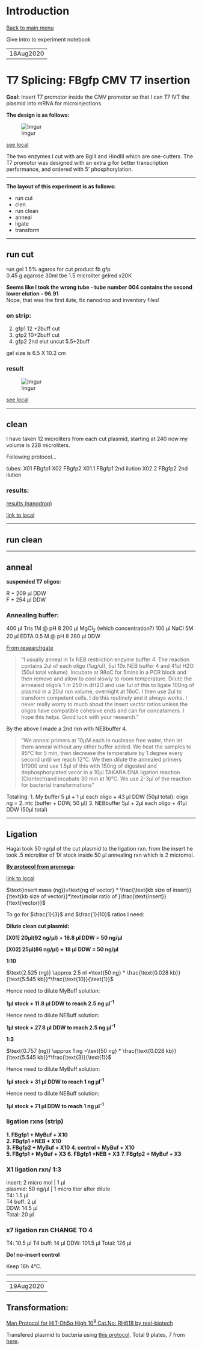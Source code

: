# Introduction

[Back to main menu](zfMain.html)

Give intro to experiment notebook

----
18Aug2020
----



# T7 Splicing: FBgfp CMV T7 insertion

**Goal:** Insert T7 promotor inside the CMV promotor so that I can T7 IVT the plasmid into mRNA for microinjections.

**The design is as follows:**

![Imgur](https://i.imgur.com/vBbS6Vj.png?1)

[see local](images/T7InsertionDesign.png)

The two enzymes I cut with are BglII and HindIII which are one-cutters. The T7 promotor was designed with an extra g for better transcription performance, and ordered with 5' phosphorylation.

----------------------------------

**The layout of this experiment is as follows:**

* run cut  
* clen  
* run clean  
* anneal  
* ligate  
* transform  


----------------------------------

## run cut

run gel 1.5% agaros for cut   product fb gfp  
0.45 g agarose 30ml tbe 1.5   microliter gelred x20K  

**Seems like I took the wrong tube - tube number 004 contains the second lower elution - 96.91**  
Nope, that was the first ilute, fix nanodrop and inventory files!  

### on strip:

2. gfp1 12 +2buff cut  
3. gfp2 10+2buff cut  
4. gfp2 2nd elut uncut 5.5+2buff  


gel size is 6.5 X 10.2 cm  

### result

![Imgur](https://i.imgur.com/dJ3CKnR.png)

[see local](images/dJ3CKnR - Imgur.png)


----------------------------------

## clean

I have taken 12 microliters from each cut plasmid, starting at 240 now my volume is 228 microliters.

Following protocol... 


tubes: 
X01 FBgfp1
X02 FBgfp2
X01.1 FBgfp1 2nd ilution
X02.2 FBgfp2 2nd ilution


### results:

[results (nanodrop)](https://drive.google.com/file/d/1qkxsu0BP0hcq2JhW1u-EGsfPMzgQWedW/view?usp=sharing)

[link to local](tables/18Aug2020_FBgfp.csv)


----------------------------------

## run clean


----------------------------------

## anneal

**suspended T7 oligos:**

R + 209 µl DDW  
F + 254 µl DDW  

### Annealing buffer:

400 µl Tris 1M @ pH 8
200 µl MgCl~2~ (which concentration?)
100 µl NaCl 5M
20 µl EDTA 0.5 M @ pH 8
280 µl DDW

[From researchgate](https://www.researchgate.net/post/What_is_the_annealing_buffer_recipe_to_anneal_two_oligos_to_create_an_adaptor)

>"I usually anneal in 1x NEB restriction enzyme buffer 4.  The reaction contains 2ul of each oligo (1ug/ul), 5ul 10x NEB buffer 4 and 41ul H2O (50ul total volume).  Incubate at 98oC for 5mins in a PCR block and then remove and allow to cool slowly to room temperature.
Dilute the annealed oligo's 1 in 250 in dH2O and use 1ul of this to ligate 100ng of plasmid in a 20ul rxn volume, overnight at 16oC. I then use 2ul to transform competent cells. I do this routinely and it always works. I never really worry to much about the insert vector ratios unless the oligos have compatible cohesive ends and can for concatamers.
I hope this helps. Good luck with your research."

By the above I made a 2nd rxn with NEBbuffer 4.

>"We anneal primers at 10µM each in nuclease free water, then let them anneal without any other buffer added. We heat the samples to 95°C for 5 min, then decrease the temperature by 1 degree every second until we reach 12°C.
We then dilute the annealed primers 1/1000 and use 1.5µl of this with 150ng of digested and dephosphorylated vecor in a 10µl TAKARA DNA ligation reaction (Clontech)and incubate 30 min at 16°C. We use 2-3µl of the reaction for bacterial transformations"

Totalling: 
1. My buffer 5 µl + 1 µl each oligo + 43 µl DDW (50µl total): oligo ng = 
2. ntc (buffer + DDW, 50 µl)
3. NEBbuffer 5µl + 2µl each oligo + 41µl DDW (50µl total)


----------------------------------

## Ligation

Hagai took 50 ng/µl of the cut plasmid to the ligation rxn.
from the insert he took .5 microliter of 1X stock inside 50 µl annealing rxn which is 2 micromol.

**[By protocol from promega](https://worldwide.promega.com/-/media/files/resources/protocols/product-information-sheets/g/t4-dna-ligase-blue-white-cloning-qualified-protocol.pdf?la=en):**

[link to local](documents/T4 DNA Ligase Blue_White Cloning Qualified 9PIM180.pdf)

$\text{insert mass (ng)}=\text{ng of vector} * \frac{\text{kb size of insert}} {\text{kb size of vector}}*\text{molar ratio of }\frac{\text{insert}}{\text{vector}}$

To go for $\frac{1}{3}$ and $\frac{1}{10}$ ratios I need:

**Dilute clean cut plasmid:**

**[X01] 20µl(92 ng/µl) + 16.8 µl DDW = 50 ng/µl**

**[X02] 25µl(86 ng/µl) + 18 µl DDW = 50 ng/µl**

**1:10**

$\text{2.525 (ng)} \approx 2.5 nl =\text{50 ng} * \frac{\text{0.028 kb}} {\text{5.545 kb}}*\frac{\text{10}}{\text{1}}$

Hence need to dilute MyBuff solution:

**1µl stock + 11.8 µl DDW to reach 2.5 ng µl^-1^**

Hence need to dilute NEBuff solution:

**1µl stock + 27.8 µl DDW to reach 2.5 ng µl^-1^**

**1:3**

$\text{0.757 (ng)} \approx 1 ng =\text{50 ng} * \frac{\text{0.028 kb}} {\text{5.545 kb}}*\frac{\text{3}}{\text{1}}$

Hence need to dilute MyBuff solution:

**1µl stock + 31 µl DDW to reach 1 ng µl^-1^**

Hence need to dilute NEBuff solution:

**1µl stock + 71 µl DDW to reach 1 ng µl^-1^**

### ligation rxns (strip)

**1. FBgfp1 + MyBuf + X10**  
**2. FBgfp1 +NEB + X10**  
**3. FBgfp2 + MyBuf + X10** 
**4. control + MyBuf + X10**  
**5. FBgfp1 + MyBuf + X3**
**6. FBgfp1 +NEB + X3**
**7. FBgfp2 + MyBuf + X3**

### X1 ligation rxn/ 1:3

<a name="ligrxn18aug2020"></a>

insert: 2 micro mol  | 1 µl  
plasmid: 50 ng/µl | 1 micro liter after dilute  
T4: 1.5 µl  
T4 buff: 2 µl  
DDW: 14.5 µl  
Total: 20 µl  

### x7 ligation rxn CHANGE TO 4
T4: 10.5 µl 
T4 buff: 14 µl
DDW: 101.5 µl
Total: 126  µl

**Do!  no-insert control**

Keep 16h 4°C.

----------------------------------


-----
19Aug2020
-----

## Transformation:

[Man Protocol for HIT-Dh5α High 10^8^ Cat.No: RH618 by real-biotech](http://www.real-biotech.com/index.asp?modules=product&files=p2&ID1=153)

Transfered plasmid to bacteria using [this protocol](Protocols.html#HITtransfer). Total 9 plates, 7 from [here](#ligrxn18aug2020).

